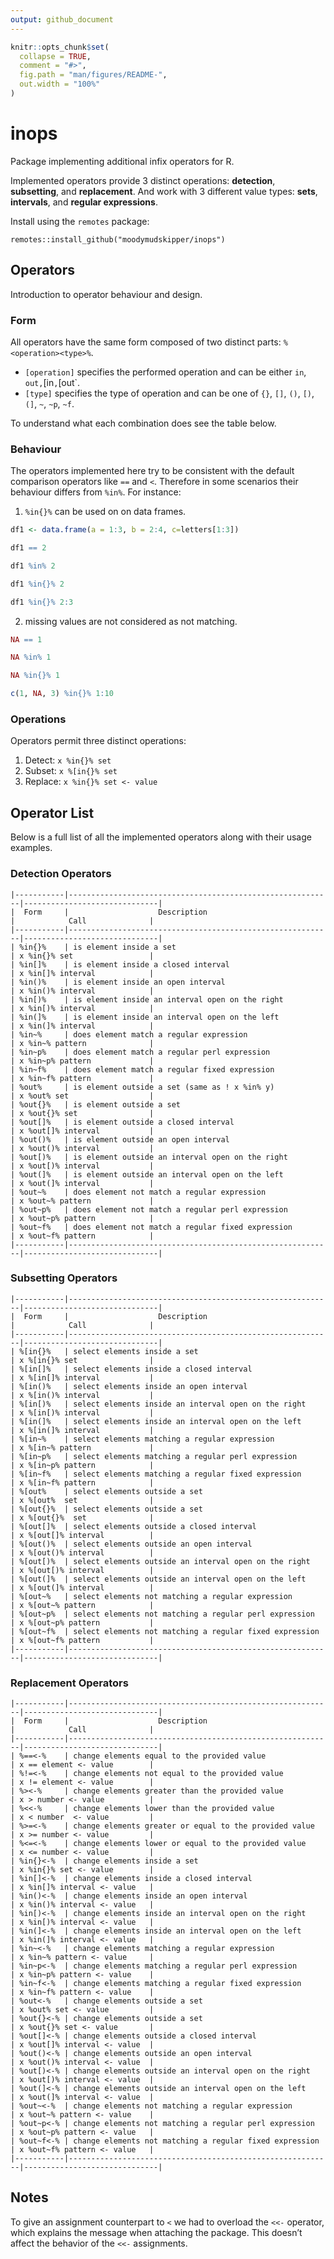 ```yaml
---
output: github_document
---
```


<!-- README.md is generated from README.Rmd. Please edit that file -->

```r
knitr::opts_chunk$set(
  collapse = TRUE,
  comment = "#>",
  fig.path = "man/figures/README-",
  out.width = "100%"
)
```

# inops

Package implementing additional infix operators for R.

Implemented operators provide 3 distinct operations: **detection**, **subsetting**, and **replacement**.
And work with 3 different value types: **sets**, **intervals**, and **regular expressions**.

Install using the `remotes` package:

```
remotes::install_github("moodymudskipper/inops")
```

## Operators

Introduction to operator behaviour and design.

### Form ###

All operators have the same form composed of two distinct parts: `%<operation><type>%`.

* `[operation]` specifies the performed operation and can be either `in`, `out, `[in`, `[out`.
* `[type]` specifies the type of operation and can be one of `{}`, `[]`, `()`, `[)`, `(]`, `~`, `~p`, `~f`.

To understand what each combination does see the table below.

### Behaviour ###

The operators implemented here try to be consistent with the default comparison operators like `==` and `<`.
Therefore in some scenarios their behaviour differs from `%in%`.
For instance:

1) `%in{}%` can be used on on data frames.

```r
df1 <- data.frame(a = 1:3, b = 2:4, c=letters[1:3])

df1 == 2

df1 %in% 2

df1 %in{}% 2

df1 %in{}% 2:3
```

2) missing values are not considered as not matching.

```r
NA == 1

NA %in% 1

NA %in{}% 1

c(1, NA, 3) %in{}% 1:10
```

### Operations ###

Operators permit three distinct operations:

1. Detect: `x %in{}% set`
2. Subset: `x %[in{}% set`
3. Replace: `x %in{}% set <- value`

## Operator List ##

Below is a full list of all the implemented operators along with their usage examples.

### Detection Operators ###

```
|-----------|-----------------------------------------------------------|------------------------------|
|  Form     |                    Description                            |            Call              |
|-----------|-----------------------------------------------------------|------------------------------|
| %in{}%    | is element inside a set                                   | x %in{}% set                 |
| %in[]%    | is element inside a closed interval                       | x %in[]% interval            |
| %in()%    | is element inside an open interval                        | x %in()% interval            |
| %in[)%    | is element inside an interval open on the right           | x %in[)% interval            |
| %in(]%    | is element inside an interval open on the left            | x %in(]% interval            |
| %in~%     | does element match a regular expression                   | x %in~% pattern              |
| %in~p%    | does element match a regular perl expression              | x %in~p% pattern             |
| %in~f%    | does element match a regular fixed expression             | x %in~f% pattern             |
| %out%     | is element outside a set (same as ! x %in% y)             | x %out% set                  |
| %out{}%   | is element outside a set                                  | x %out{}% set                |
| %out[]%   | is element outside a closed interval                      | x %out[]% interval           |
| %out()%   | is element outside an open interval                       | x %out()% interval           |
| %out[)%   | is element outside an interval open on the right          | x %out[)% interval           |
| %out(]%   | is element outside an interval open on the left           | x %out(]% interval           |
| %out~%    | does element not match a regular expression               | x %out~% pattern             |
| %out~p%   | does element not match a regular perl expression          | x %out~p% pattern            |
| %out~f%   | does element not match a regular fixed expression         | x %out~f% pattern            |
|-----------|-----------------------------------------------------------|------------------------------|
```

### Subsetting Operators ###

```
|-----------|-----------------------------------------------------------|------------------------------|
|  Form     |                    Description                            |            Call              |
|-----------|-----------------------------------------------------------|------------------------------|
| %[in{}%   | select elements inside a set                              | x %[in{}% set                |
| %[in[]%   | select elements inside a closed interval                  | x %[in[]% interval           |
| %[in()%   | select elements inside an open interval                   | x %[in()% interval           |
| %[in[)%   | select elements inside an interval open on the right      | x %[in[)% interval           |
| %[in(]%   | select elements inside an interval open on the left       | x %[in(]% interval           |
| %[in~%    | select elements matching a regular expression             | x %[in~% pattern             |
| %[in~p%   | select elements matching a regular perl expression        | x %[in~p% pattern            |
| %[in~f%   | select elements matching a regular fixed expression       | x %[in~f% pattern            |
| %[out%    | select elements outside a set                             | x %[out%  set                |
| %[out{}%  | select elements outside a set                             | x %[out{}%  set              |
| %[out[]%  | select elements outside a closed interval                 | x %[out[]% interval          |
| %[out()%  | select elements outside an open interval                  | x %[out()% interval          |
| %[out[)%  | select elements outside an interval open on the right     | x %[out[)% interval          |
| %[out(]%  | select elements outside an interval open on the left      | x %[out(]% interval          |
| %[out~%   | select elements not matching a regular expression         | x %[out~% pattern            |
| %[out~p%  | select elements not matching a regular perl expression    | x %[out~p% pattern           |
| %[out~f%  | select elements not matching a regular fixed expression   | x %[out~f% pattern           |
|-----------|-----------------------------------------------------------|------------------------------|
```

### Replacement Operators ###

```
|-----------|-----------------------------------------------------------|------------------------------|
|  Form     |                    Description                            |            Call              |
|-----------|-----------------------------------------------------------|------------------------------|
| %==<-%    | change elements equal to the provided value               | x == element <- value        |
| %!=<-%    | change elements not equal to the provided value           | x != element <- value        |
| %><-%     | change elements greater than the provided value           | x > number <- value          |
| %<<-%     | change elements lower than the provided value             | x < number  <- value         |
| %>=<-%    | change elements greater or equal to the provided value    | x >= number <- value         |
| %<=<-%    | change elements lower or equal to the provided value      | x <= number <- value         |
| %in{}<-%  | change elements inside a set                              | x %in{}% set <- value        |
| %in[]<-%  | change elements inside a closed interval                  | x %in[]% interval <- value   |
| %in()<-%  | change elements inside an open interval                   | x %in()% interval <- value   |
| %in[)<-%  | change elements inside an interval open on the right      | x %in[)% interval <- value   |
| %in(]<-%  | change elements inside an interval open on the left       | x %in(]% interval <- value   |
| %in~<-%   | change elements matching a regular expression             | x %in~% pattern <- value     |
| %in~p<-%  | change elements matching a regular perl expression        | x %in~p% pattern <- value    |
| %in~f<-%  | change elements matching a regular fixed expression       | x %in~f% pattern <- value    |
| %out<-%   | change elements outside a set                             | x %out% set <- value         |
| %out{}<-% | change elements outside a set                             | x %out{}% set <- value       |
| %out[]<-% | change elements outside a closed interval                 | x %out[]% interval <- value  |
| %out()<-% | change elements outside an open interval                  | x %out()% interval <- value  |
| %out[)<-% | change elements outside an interval open on the right     | x %out[)% interval <- value  |
| %out(]<-% | change elements outside an interval open on the left      | x %out(]% interval <- value  |
| %out~<-%  | change elements not matching a regular expression         | x %out~% pattern <- value    |
| %out~p<-% | change elements not matching a regular perl expression    | x %out~p% pattern <- value   |
| %out~f<-% | change elements not matching a regular fixed expression   | x %out~f% pattern <- value   |
|-----------|-----------------------------------------------------------|------------------------------|
```

## Notes ##

To give an assignment counterpart to `<` we had to overload the `<<-` operator, which explains the message when attaching the package.
This doesn't affect the behavior of the `<<-` assignments.


